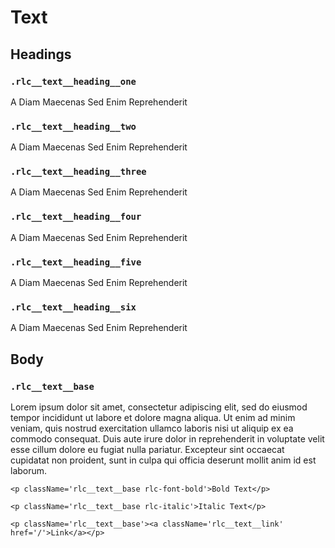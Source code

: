 
<Meta title='Components/Text' />

# Text

## Headings

### `.rlc__text__heading__one`

<Unstyled>
  <div className='rlc__block'>
    <p className='rlc__text__heading__one'>
      A Diam Maecenas Sed Enim Reprehenderit
    </p>
  </div>
</Unstyled>

### `.rlc__text__heading__two`

<Unstyled>
  <div className='rlc__block'>
    <p className='rlc__text__heading__two'>
      A Diam Maecenas Sed Enim Reprehenderit
    </p>
  </div>
</Unstyled>

### `.rlc__text__heading__three`

<Unstyled>
  <div className='rlc__block'>
    <p className='rlc__text__heading__three'>
      A Diam Maecenas Sed Enim Reprehenderit
    </p>
  </div>
</Unstyled>

### `.rlc__text__heading__four`

<Unstyled>
  <div className='rlc__block'>
    <p className='rlc__text__heading__four'>
      A Diam Maecenas Sed Enim Reprehenderit
    </p>
  </div>
</Unstyled>

### `.rlc__text__heading__five`

<Unstyled>
  <div className='rlc__block'>
    <p className='rlc__text__heading__five'>
      A Diam Maecenas Sed Enim Reprehenderit
    </p>
  </div>
</Unstyled>

### `.rlc__text__heading__six`

<Unstyled>
  <div className='rlc__block'>
    <p className='rlc__text__heading__six'>
      A Diam Maecenas Sed Enim Reprehenderit
    </p>
  </div>
</Unstyled>

## Body

### `.rlc__text__base`

<Unstyled>
  <div className='rlc__block rlc-flex rlc-flex-col rlc-gap-2'>
    <p className='rlc__text__base'>
      Lorem ipsum dolor sit amet, consectetur adipiscing elit, sed do eiusmod tempor incididunt ut labore et dolore magna aliqua. Ut enim ad minim veniam, quis nostrud exercitation ullamco laboris nisi ut aliquip ex ea commodo consequat. Duis aute irure dolor in reprehenderit in voluptate velit esse cillum dolore eu fugiat nulla pariatur. Excepteur sint occaecat cupidatat non proident, sunt in culpa qui officia deserunt mollit anim id est laborum.
    </p>

    <p className='rlc__text__base rlc-font-bold'>Bold Text</p>

    <p className='rlc__text__base rlc-italic'>Italic Text</p>

    <p className='rlc__text__base'><a className='rlc__text__link' href='/'>Link</a></p>
  </div>
</Unstyled>

